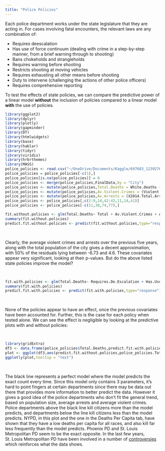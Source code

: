 ```yaml
---
title: "Police Policies"
---
```


Each police department works under the state legislature that they are acting in. For cases involving fatal encounters, the relevant laws are any combination of:

* Requires deescalation
* Has use of force continuum (dealing with crime in a step-by-step manner, from a brief warning through to shooting)
* Bans chokeholds and strangleholds
* Requires warning before shooting
* Restricts shooting at moving vehicles
* Requires exhausting all other means before shooting
* Duty to intervene (challenging the actions of other police officers)
* Requires comprehensive reporting

To test the effects of state policies, we can compare the predictive power of a linear model **without** the inclusion of policies compared to a linear model **with** the use of policies. <br>

```r
library(ggplot2)
library(dplyr)
library(plotly)
library(gapminder)
library(DT)
library(htmlwidgets)
library(base)
library(hablar)
library(tidyr)
library(viridis)
library(hrbrthemes)
library(MASS)
police_policies <- read.csv("~/OneDrive/Documents/Kaggle/697683_1239276_bundle_archive/police_policies.csv",header = TRUE)
police_policies = police_policies[-c(1),]
police_policies[is.na(police_policies)] = 0
police_policies <- merge(police_policies,FinalData,by = "City")
police_policies <- mutate(police_policies,Total.Deaths = White.deaths + Unknown.Race.deaths + BAME.deaths)
police_policies <- mutate(police_policies,Av.Violent.Crimes = (Violent.crimes.2013..if.reported.by.agency. + Violent.crimes.2014..if.reported.by.agency. + Violent.crimes.2015..if.reported.by.agency. + Violent.crimes.2016..if.reported.by.agency. + Violent.crimes.2017..if.reported.by.agency. + Violent.crimes.2018..if.reported.by.agency.)/6)
police_policies <- mutate(police_policies,Av.Arrests = (X2014.Total.Arrests + X2015.Total.Arrests + X2016.Total.Arrests + X2017.Total.Arrests + X2018.Total.Arrests)/5)
police_policies <- police_policies[,c(2:9,14,42:43,11,14,41)]
police_policies <- police_policies[-c(11,38,74,77),]

fit.without.policies <- glm(Total.Deaths~ Total + Av.Violent.Crimes + Av.Arrests,data=police_policies)
summary(fit.without.policies)
predict.fit.without.policies <- predict(fit.without.policies,type="response")

```
<br>

Clearly, the average violent crimes and arrests over the previous five years, along with the total population of the city gives a decent approximation, with 50% of the residuals lying between -6.73 and 4.6. These covariates appear very significant, looking at their p-values. But do the above listed state policies improve the model? 

<br>

```r

fit.with.policies <- glm(Total.Deaths~ Requires.De.Escalation + Has.Use.of.Force.Continuum + Bans.Chokeholds.and.Strangleholds + Requires.Warning.Before.Shooting + Restricts.Shooting.at.Moving.Vehicles + Requires.Exhaust.All.Other.Means.Before.Shooting + Duty.to.Intervene + Requires.Comprehensive.Reporting + Total + Av.Violent.Crimes + Av.Arrests,data=police_policies)
summary(fit.with.policies)
predict.fit.with.policies <- predict(fit.with.policies,type="response")

```

<br>

None of the policies appear to have an effect, once the previous covariates have been accounted for. Further, this is the case for each policy when tested alone. We can see the effect is negligible by looking at the predictive plots with and without policies:

<br>

```r
library(gridExtra)
df3 <- data.frame(police_policies$Total.Deaths,predict.fit.with.policies,predict.fit.without.policies,police_policies$Total,police_policies$PD)
plot <- ggplot(df3,aes(predict.fit.without.policies,police_policies.Total.Deaths,size = police_policies.Total,color="red",text = paste("",police_policies.PD,"<br>Population:",police_policies.Total))) + geom_point(alpha = 0.5) + scale_size(range = c(.1, 12), name="Population (M)")+theme(legend.position="none")+xlab("Model Prediction")+ylab("True Death Count")+coord_equal() + geom_abline(slope=1, intercept=0) + labs(title = "Without Policies")
ggplotly(plot,tooltip = "text")

```
<br>

The black line represents a perfect model where the model predicts the exact count every time. Since this model only contains 3 parameters, it's hard to point fingers at certain departments since there may be data out there that provides more information to better predict the data. However it gives a good idea of the police departments who don't fit the general trend, based on population size, average arrests and average violent crimes. Police departments above the black line kill citizens more than the model predicts, and departments below the line kill citizens less than the model predicts. NYPD, in this plot and the one in the Deaths Per Capita tab, have shown that they have a low deaths per capita for all races, and also kill far less frequently than the model predicts. Phoenix PD and St. Louis Metropolitan PD seem to be the exact opposite. In the last few years, St. Louis Metropolitan PD have been involved in a number of [controversies](https://en.wikipedia.org/wiki/Metropolitan_Police_Department,_City_of_St._Louis#Controversies) which reinforces what the data shows.


